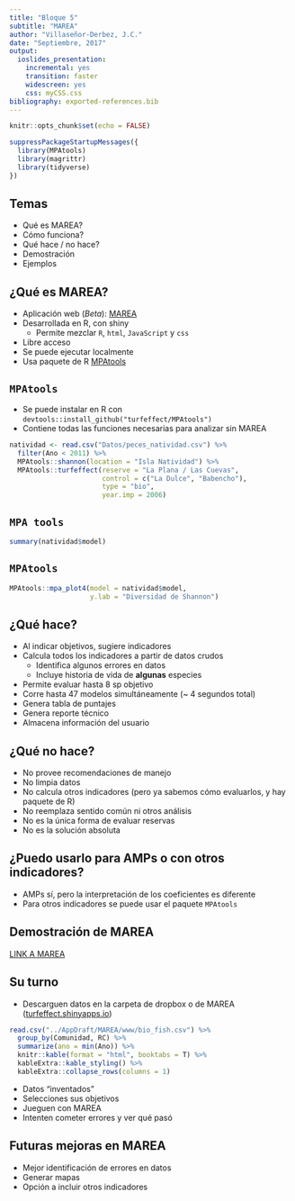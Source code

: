 ```yaml
---
title: "Bloque 5"
subtitle: "MAREA"
author: "Villaseñor-Derbez, J.C."
date: "Septiembre, 2017"
output:
  ioslides_presentation:
    incremental: yes
    transition: faster
    widescreen: yes
    css: myCSS.css
bibliography: exported-references.bib
---
```


<script src="https://ajax.googleapis.com/ajax/libs/jquery/1.12.2/jquery.min.js"></script>

<script>
    $(document).ready(function() {
    $('slide:not(.title-slide, .backdrop, .segue)').append('<footer></footer>');    
    $('footer').attr('label', 'Bloque 5: MAREA');

  })
</script>

<style>
  footer:after {
    font-size: 12pt;
    content: attr(label);
    position: absolute;
    bottom: 20px;
    left: 60px;
    line-height: 1.9;
    display: block;
  }
</style>

```r
knitr::opts_chunk$set(echo = FALSE)

suppressPackageStartupMessages({
  library(MPAtools)
  library(magrittr)
  library(tidyverse)
})
```

## Temas

- Qué es MAREA?
- Cómo funciona?
- Qué hace / no hace?
- Demostración
- Ejemplos

## ¿Qué es MAREA?

- Aplicación web (*Beta*): [MAREA](turfeffect.shinyapps.io/MAREA)
- Desarrollada en R, con shiny
    - Permite mezclar `R`, `html`, `JavaScript` y `css`
- Libre acceso
- Se puede ejecutar localmente
- Usa paquete de R [MPAtools](https://github.com/turfeffect/MPAtools)

## `MPAtools` {.smaller}

- Se puede instalar en R con `devtools::install_github("turfeffect/MPAtools")`
- Contiene todas las funciones necesarias para analizar sin MAREA

```r
natividad <- read.csv("Datos/peces_natividad.csv") %>% 
  filter(Ano < 2011) %>% 
  MPAtools::shannon(location = "Isla Natividad") %>% 
  MPAtools::turfeffect(reserve = "La Plana / Las Cuevas",
                       control = c("La Dulce", "Babencho"),
                       type = "bio",
                       year.imp = 2006)
```

## `MPA tools` {.smaller}

```r
summary(natividad$model)
```

## `MPAtools`

```r
MPAtools::mpa_plot4(model = natividad$model,
                    y.lab = "Diversidad de Shannon")
```

## ¿Qué hace?

- Al indicar objetivos, sugiere indicadores
- Calcula todos los indicadores a partir de datos crudos
    - Identifica algunos errores en datos
    - Incluye historia de vida de **algunas** especies
- Permite evaluar hasta 8 sp objetivo
- Corre hasta 47 modelos simultáneamente (~ 4 segundos total)
- Genera tabla de puntajes
- Genera reporte técnico
- Almacena información del usuario

## ¿Qué **no** hace?

- No provee recomendaciones de manejo
- No limpia datos
- No calcula otros indicadores (pero ya sabemos cómo evaluarlos, y hay paquete de R)
- No reemplaza sentido común ni otros análisis
- No es la única forma de evaluar reservas
- No es la solución absoluta

## ¿Puedo usarlo para AMPs o con otros indicadores?

- AMPs sí, pero la interpretación de los coeficientes es diferente
- Para otros indicadores se puede usar el paquete `MPAtools`

## Demostración de MAREA

[LINK A MAREA](turfeffect.shinyapps.io)

## Su turno

- Descarguen datos en la carpeta de dropbox o de MAREA ([turfeffect.shinyapps.io](turfeffect.shinyapps.io))

```r
read.csv("../AppDraft/MAREA/www/bio_fish.csv") %>% 
  group_by(Comunidad, RC) %>% 
  summarize(ano = min(Ano)) %>% 
  knitr::kable(format = "html", booktabs = T) %>% 
  kableExtra::kable_styling() %>% 
  kableExtra::collapse_rows(columns = 1)
```

- Datos "inventados"
- Selecciones sus objetivos
- Jueguen con MAREA
- Intenten cometer errores y ver qué pasó

## Futuras mejoras en MAREA

- Mejor identificación de errores en datos
- Generar mapas
- Opción a incluir otros indicadores

